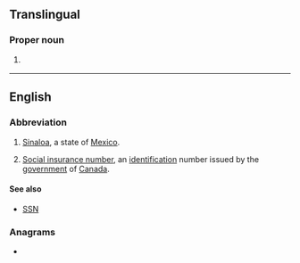 {{also|Appendix:Variations of "sin"}}
==Translingual==

===Proper noun===
{{head|mul|proper noun}}

# {{label|mul|sports}} {{abbreviation of|mul|Singapore}}

----

==English==
{{wikipedia|Social insurance number}}

===Abbreviation===
{{rfc-header|Abbreviation}}
{{head|en|abbreviation}}

# [[Sinaloa]], a state of [[Mexico]].
# {{lb|en|Canada}} [[social insurance number|Social insurance number]], an [[identification]] number issued by the [[government]] of [[Canada]].

====See also====
* {{sense|Social Insurance number}} [[SSN]]

===Anagrams===
* {{anagrams|en|a=ins|INS|Ins|Ins.|NIS|NSI|Niš|in's|ins|ins.|nis}}